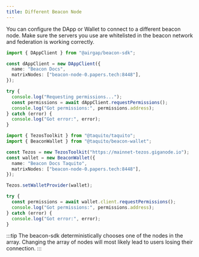 ```yaml
---
title: Different Beacon Node
---
```


You can configure the DApp or Wallet to connect to a different beacon node.
Make sure the servers you use are whitelisted in the beacon network and federation is working correctly.


<RunnableCode>

<!-- embedme different-node.beacon.ts -->

```ts
import { DAppClient } from "@airgap/beacon-sdk";

const dAppClient = new DAppClient({
  name: "Beacon Docs",
  matrixNodes: ["beacon-node-0.papers.tech:8448"],
});

try {
  console.log("Requesting permissions...");
  const permissions = await dAppClient.requestPermissions();
  console.log("Got permissions:", permissions.address);
} catch (error) {
  console.log("Got error:", error);
}
```

<!-- embedme different-node.taquito.ts -->

```ts
import { TezosToolkit } from "@taquito/taquito";
import { BeaconWallet } from "@taquito/beacon-wallet";

const Tezos = new TezosToolkit("https://mainnet-tezos.giganode.io");
const wallet = new BeaconWallet({
  name: "Beacon Docs Taquito",
  matrixNodes: ["beacon-node-0.papers.tech:8448"],
});

Tezos.setWalletProvider(wallet);

try {
  const permissions = await wallet.client.requestPermissions();
  console.log("Got permissions:", permissions.address);
} catch (error) {
  console.log("Got error:", error);
}
```

</RunnableCode>

:::tip
The beacon-sdk deterministically chooses one of the nodes in the array. Changing the array of nodes will most likely lead to users losing their connection.
:::
